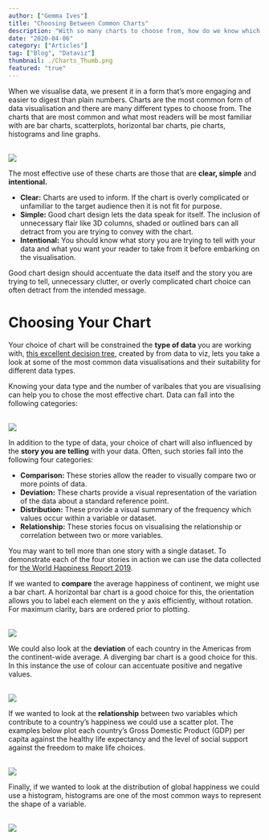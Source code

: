 ```yaml
---
author: ["Gemma Ives"]
title: "Choosing Between Common Charts"
description: "With so many charts to choose from, how do we know which type will present our data the most effectively?"
date: "2020-04-06"
category: ["Articles"]
tag: ["Blog", "Dataviz"]
thumbnail: ./Charts_Thumb.png
featured: "true"
---
```


<div className="container mx-auto">
  <p> When we visualise data, we present it in a form that’s more engaging and easier to digest than plain numbers.
  Charts are the most common form of data visualisation and there are many different types to choose from.
  The charts that are most common and what most readers will be most familiar with are bar charts, scatterplots, horizontal bar charts, pie charts, histograms and line graphs.
<br />
<br />
  </p>
  <img src="./SixCharts.png"></img>
</div>

<div style = {{paddingTop: "35px"}}  className="container mx-auto">
  <p> The most effective use of these charts are those that are <strong>clear, simple</strong> and <strong>intentional.</strong> </p>
  <ul>
    <li><strong>Clear:</strong> Charts are used to inform. If the chart is overly complicated or unfamiliar to the target audience then it is not fit for purpose. </li>
    <li><strong>Simple:</strong> Good chart design lets the data speak for itself. The inclusion of unnecessary flair like 3D columns, shaded or outlined bars can all detract from you are trying to convey with the chart. </li>
    <li><strong>Intentional:</strong> You should know what story you are trying to tell with your data and what you want your reader to take from it before embarking on the visualisation.  </li>
  </ul>
<p> Good chart design should accentuate the data itself and the story you are trying to tell, unnecessary clutter, or overly complicated chart choice can often detract from the intended message. </p>
</div>

<div className="container mx-auto">
  <h1 className="mart">Choosing Your Chart</h1>
  <p> Your choice of chart will be constrained the <strong>type of data</strong> you are working with,
  <a href="https://www.data-to-viz.com/"> this excellent decision tree</a>,
  created by from data to viz, lets you take a look at some of the most common data visualisations and their suitability for different data types.
  </p>
  <p> Knowing your data type and the number of varibales that you are visualising can help you to chose the most effective chart. Data can fall into the following categories: </p>
  <br />
  <img src="./TypesofData.png"></img>
</div>

<div className="container mx-auto">
    <p> In addition to the type of data, your choice of chart will also influenced by the <strong>story you are telling</strong> with your data. Often, such stories fall into the following four categories: </p>
    <ul>
      <li><strong>Comparison: </strong> These stories allow the reader to visually compare two or more points of data.  </li>
      <li><strong>Deviation:</strong> These charts provide a visual representation of the variation of the data about a standard reference point. </li>
      <li><strong>Distribution:</strong> These provide a visual summary of the frequency which values occur within a variable or dataset. </li>
      <li><strong>Relationship:</strong> These stories focus on visualising the relationship or correlation between two or more variables. </li>
    </ul>
</div>

<div className="container mx-auto">
    <p> You may want to tell more than one story with a single dataset. To demonstrate each of the four stories in action we can use the data collected for
    <a href="https://worldhappiness.report/ed/2019/"> the World Happiness Report 2019</a>. </p>
    <p> If we wanted to <strong>compare</strong> the average happiness of continent, we might use a bar chart.
    A horizontal bar chart is a good choice for this, the orientation allows you to label each element on the y axis efficiently, without rotation.
    For maximum clarity, bars are ordered prior to plotting. </p>
    <br />
    <img src="./Compare.png"></img>
    <br />
    <p> We could also look at the <strong>deviation</strong> of each country in the Americas from the continent-wide average.
    A diverging bar chart is a good choice for this.
    In this instance the use of colour can accentuate positive and negative values.</p>
    <br />
    <img src="./Deviation2.png"></img>
    <br />
    <p> If we wanted to look at the <strong>relationship</strong> between two variables which contribute to a country’s happiness we could use a scatter plot.
    The examples below plot each country’s Gross Domestic Product (GDP) per capita against the healthy life expectancy and the level of social support against the freedom to make life choices. </p>
    <br />
    <img src="./Relationship1.png"></img>
    <p> Finally, if we wanted to look at the distribution of global happiness we could use a histogram, histograms are one of the most common ways to represent the shape of a variable. </p>
    <br />
    <img src="./Distribution1.png"></img>
</div>
